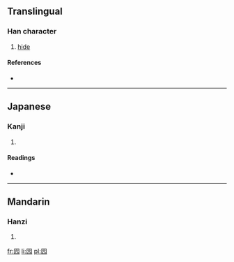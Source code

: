 ==Translingual==

===Han character===
{{Han char|rn=31|rad=囗|as=04|sn=7|four=6021<sub>1</sub>|canj=田卜竹弓 (WYHN)}}

# [[hide]]

====References====
* {{Han ref|kx=0217.080|dkj=04705|dj=0444.110|hdz=10715.150|uh=56E5|ud=22245|bh=CAA9|bd=51881}}

----

==Japanese==

===Kanji===
{{ja-kanji|grade=|rs=囗04}}

# {{defn|Japanese|sort=囗04}}

====Readings====
* {{ja-readings|on=[[こう]] (kō)|kun=[[くら]] (kura)}}

----

==Mandarin==

===Hanzi===
{{cmn-hanzi|pin=[[chuāng]] ([[chuang1]]), [[kàng]] ([[kang4]])|wg=ch'uang<sup>1</sup>, k'ang<sup>4</sup>}}

# {{defn|Mandarin|sort=囗04}}

[[fr:囥]]
[[li:囥]]
[[pl:囥]]